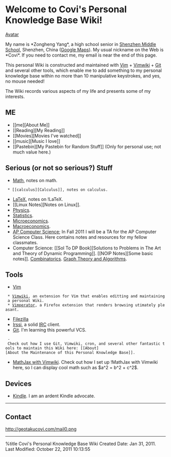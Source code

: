 = Welcome to Covi's Personal Knowledge Base Wiki! =

[[http://geotakucovi.com/avatar.jpg|Avatar]]

My name is *Zongheng Yang*, a high school senior in [http://www.shenzhong.net Shenzhen Middle School], Shenzhen, China ([http://maps.google.com/maps?q=shenzhen,+china&hl=en&client=firefox-a&gl=us&z=10&vpsrc=0 Google Maps]). My usual nickname on the Web is *Covi*. If you need to contact me, my email is near the end of this page.

This personal Wiki is constructed and maintained with [http://www.vim.org/ Vim] + [http://code.google.com/p/vimwiki/ Vimwiki] + [http://git-scm.com Git] and several other tools, which enable me to add something to my personal knowledge base within no more than 10 manipulative keystrokes, and yes, no mouse needed!

The Wiki records various aspects of my life and presents some of my interests.

== ME ==
* [[me][About Me]]
* [[Reading][My Reading]]
* [[Movies][Movies I've watched]]
* [[music][Music I love]]
* [[Pastebin][My Pastebin for Random Stuff]] (Only for personal use; not much value here.)
  
== Serious (or not so serious?) Stuff ==
* [[Math]], notes on math.
  * [[calculus][Calculus]], notes on calculus.
* [[LaTeX]], notes on !LaTeX.
* [[Linux Notes][Notes on Linux]].
* [[Physics]].
* [[Statistics]].
* [[Microeconomics]].
* [[Macroeconomics]].
* [[AP Computer Science]]; In Fall 2011 I will be a TA for the AP Computer Science Class. Here contains notes and resources for my fellow classmates.
* Computer Science: [[Sol To DP Book][Solutions to Problems in The Art and Theory of Dynamic Programming]]. [[NOIP Notes][Some basic notes]]. [[Combinatorics]]. [[Graph Theory and Algorithms]].

== Tools ==
* [[Vim]]
  * [[Vimwiki]], an extension for Vim that enables editting and maintaining a personal Wiki.
  * [[Vimperator]], a Firefox extension that renders browsing utimately pleasant.
* [[Filezilla]]
* [[Irssi]], a solid [http://en.wikipedia.org/wiki/Internet_Relay_Chat IRC] client.
* [[Git]]. I'm learning this powerful VCS. 
  - Check out how I use Git, Vimwiki, cron, and several other fantastic tools to maintain this Wiki here: [[About][About the Maintenance of this Personal Knowledge Base]].
* [[MathJax with Vimwiki]]. Check out how I set up !MathJax with Vimwiki here, so I can display cool math such as $a^2 = b^2 + c^2$.

== Devices ==
* [[Kindle]]. I am an ardent Kindle advocate.
--------
== Contact ==
http://geotakucovi.com/mail0.png

--------
%title Covi's Personal Knowledge Base Wiki
Created Date: Jan 31, 2011.<br />
<!-- Put cursor on "F" and press <F5> to renew the datestamp. -->
Last Modified: October 22, 2011 10:13:55 
